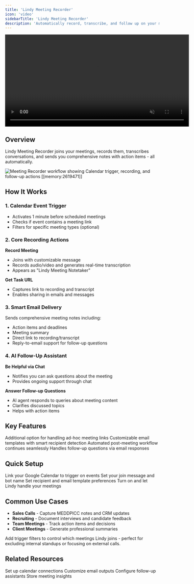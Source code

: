 ```yaml
---
title: 'Lindy Meeting Recorder'
icon: 'video'
sidebarTitle: 'Lindy Meeting Recorder'
description: 'Automatically record, transcribe, and follow up on your meetings'
---
```


<div style={{ display: 'flex', justifyContent: 'center', margin: '2rem 0' }}>
  <div className="video-card">
    <video
      src="https://lindy-docs-content.nyc3.digitaloceanspaces.com/meeting-recorder-demo.mp4"
      width="600"
      autoPlay
      muted
      loop
      playsInline
      style={{ display: 'block', width: '100%', borderRadius: '16px' }}
    />
  </div>
</div>

## Overview

Lindy Meeting Recorder joins your meetings, records them, transcribes conversations, and sends you comprehensive notes with action items - all automatically.

<Frame>
  <img src="/lindy-brand-assets/lindy-meeting-recorder.png" alt="Meeting Recorder workflow showing Calendar trigger, recording, and follow-up actions [[memory:2619471]]" />
</Frame>

## How It Works

### 1. Calendar Event Trigger
- Activates 1 minute before scheduled meetings
- Checks if event contains a meeting link
- Filters for specific meeting types (optional)

### 2. Core Recording Actions
**Record Meeting**
- Joins with customizable message
- Records audio/video and generates real-time transcription
- Appears as "Lindy Meeting Notetaker"

**Get Task URL**
- Captures link to recording and transcript
- Enables sharing in emails and messages

### 3. Smart Email Delivery
Sends comprehensive meeting notes including:
- Action items and deadlines
- Meeting summary
- Direct link to recording/transcript
- Reply-to-email support for follow-up questions

### 4. AI Follow-Up Assistant
**Be Helpful via Chat**
- Notifies you can ask questions about the meeting
- Provides ongoing support through chat

**Answer Follow-up Questions**
- AI agent responds to queries about meeting content
- Clarifies discussed topics
- Helps with action items

## Key Features

<CardGroup cols={2}>
  <Card title="Virtual Meeting?" icon="video">
    Additional option for handling ad-hoc meeting links
  </Card>
  
  <Card title="Email User Notes" icon="envelope">
    Customizable email templates with smart recipient detection
  </Card>
  
  <Card title="After Recording" icon="clock">
    Automated post-meeting workflow continues seamlessly
  </Card>
  
  <Card title="After Reply Received" icon="reply">
    Handles follow-up questions via email responses
  </Card>
</CardGroup>

## Quick Setup

<Steps>
  <Step title="Connect Calendar">
    Link your Google Calendar to trigger on events
  </Step>
  
  <Step title="Customize Messages">
    Set your join message and bot name
  </Step>
  
  <Step title="Configure Email">
    Set recipient and email template preferences
  </Step>
  
  <Step title="Activate">
    Turn on and let Lindy handle your meetings
  </Step>
</Steps>

## Common Use Cases

- **Sales Calls** - Capture MEDDPICC notes and CRM updates
- **Recruiting** - Document interviews and candidate feedback  
- **Team Meetings** - Track action items and decisions
- **Client Meetings** - Generate professional summaries

<Tip>
Add trigger filters to control which meetings Lindy joins - perfect for excluding internal standups or focusing on external calls.
</Tip>

## Related Resources

<CardGroup cols={2}>
  <Card title="Calendar Integration" href="/integrations/popular/calendar" icon="calendar">
    Set up calendar connections
  </Card>
  <Card title="Email Templates" href="/fundamentals/lindy-101/fields" icon="envelope">
    Customize email outputs
  </Card>
  <Card title="AI Agents" href="/fundamentals/lindy-101/ai-agents" icon="robot">
    Configure follow-up assistants
  </Card>
  <Card title="Knowledge Base" href="/fundamentals/lindy-101/knowledge-base" icon="database">
    Store meeting insights
  </Card>
</CardGroup>